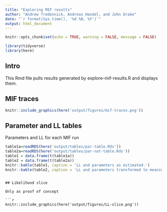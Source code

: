```yaml
---
title: "Exploring MIF results"
author: "Andrew Tredennick, Andreas Handel, and John Drake"
date: "`r format(Sys.time(), '%d %B, %Y')`"
output: html_document
---
```


```r
knitr::opts_chunk$set(echo = TRUE, warning = FALSE, message = FALSE)
```

```r
library(tidyverse)
library(here)
```

## Intro

This Rmd file pulls results generated by explore-mif-results.R and displays them.


## MIF traces


```r
knitr::include_graphics(here('output/figures/mif-traces.png'))
```

## Parameter and LL tables

Parameters and LL for each MIF run

```r
table1a=readRDS(here('output/tables/par-table.Rds'))
table2a=readRDS(here('output/tables/par-nat-table.Rds'))
table1 = data.frame(t(table1a))
table2 = data.frame(t(table2a))
knitr::kable(table1, caption = 'LL and parameters as estimated.')
knitr::kable(table2, caption = 'LL and parameters transformed to meaningful units.')
```
```

## Likelihood slice

Only as proof of concept

```r
knitr::include_graphics(here('output/figures/LL-slice.png'))
```


